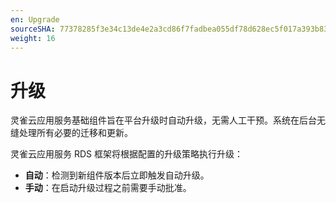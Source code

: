 ```yaml
---
en: Upgrade
sourceSHA: 77378285f3e34c13de4e2a3cd86f7fadbea055df78d628ec5f017a393b83c467
weight: 16
---
```


# 升级

灵雀云应用服务基础组件旨在平台升级时自动升级，无需人工干预。系统在后台无缝处理所有必要的迁移和更新。

灵雀云应用服务 RDS 框架将根据配置的升级策略执行升级：

- **自动**：检测到新组件版本后立即触发自动升级。
- **手动**：在启动升级过程之前需要手动批准。
